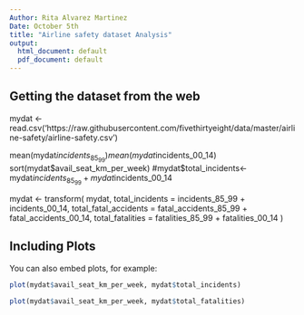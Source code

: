 ```yaml
---
Author: Rita Alvarez Martinez
Date: October 5th
title: "Airline safety dataset Analysis"
output:
  html_document: default
  pdf_document: default
---
```



## Getting the dataset from the web
mydat <-read.csv('https://raw.githubusercontent.com/fivethirtyeight/data/master/airline-safety/airline-safety.csv')


mean(mydat$incidents_85_99)
mean(mydat$incidents_00_14)
sort(mydat$avail_seat_km_per_week)
#mydat$total_incidents<-mydat$incidents_85_99 + mydat$incidents_00_14

mydat <- transform( mydat,
total_incidents = incidents_85_99 + incidents_00_14,
total_fatal_accidents = fatal_accidents_85_99 + fatal_accidents_00_14,
total_fatalities = fatalities_85_99 + fatalities_00_14
)

## Including Plots

You can also embed plots, for example:

```r
plot(mydat$avail_seat_km_per_week, mydat$total_incidents)
```

```r
plot(mydat$avail_seat_km_per_week, mydat$total_fatalities)
```

